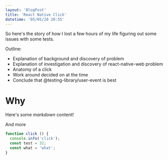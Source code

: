 ```yaml
---
layout: 'BlogPost'
title: 'React Native Click'
datetime: '05/05/20 20:55'
---
```


So here's the story of how I lost a few hours of my life figuring out some issues with some tests.

Outline:

- Explanation of background and discovery of problem
- Explanation of investigation and discovery of react-native-web problem
- Anatomy of a click
- Work around decided on at the time
- Conclude that @testing-library/user-event is best

# Why

Here's some *markdown* content!

And more

```js:sample.js
function click () {
  console.info('click');
  const test = 32;
  const what = 'what';
}
```
